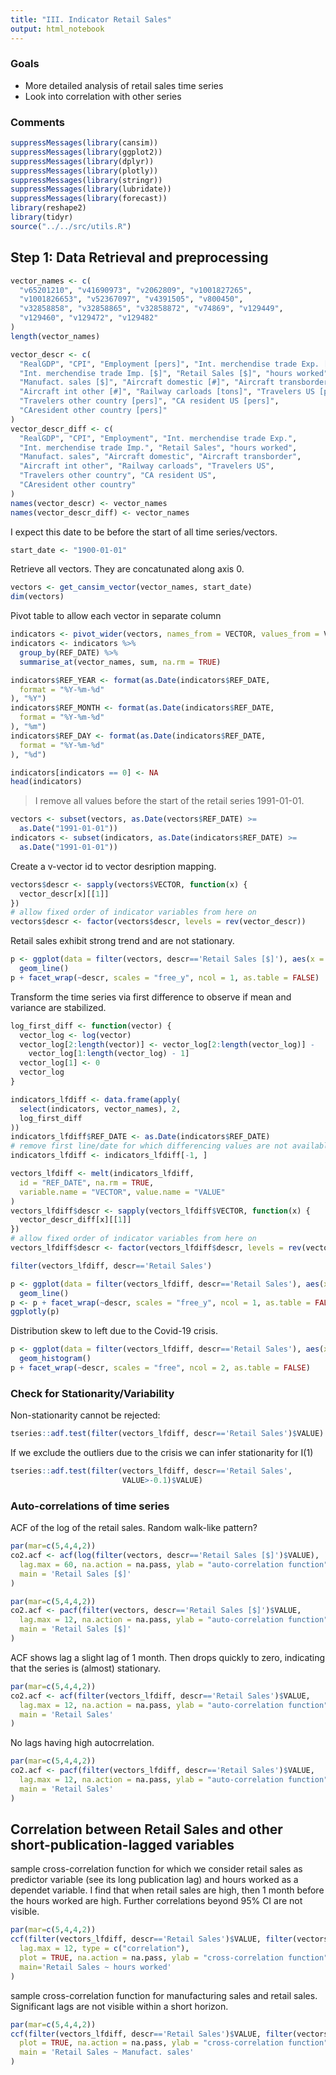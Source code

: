 ```yaml
---
title: "III. Indicator Retail Sales"
output: html_notebook
---
```


### Goals

* More detailed analysis of  retail sales time series
* Look into correlation with other series

### Comments

```r
suppressMessages(library(cansim))
suppressMessages(library(ggplot2))
suppressMessages(library(dplyr))
suppressMessages(library(plotly))
suppressMessages(library(stringr))
suppressMessages(library(lubridate))
suppressMessages(library(forecast))
library(reshape2)
library(tidyr)
source("../../src/utils.R")
```

## Step 1: Data Retrieval and preprocessing

```r
vector_names <- c(
  "v65201210", "v41690973", "v2062809", "v1001827265",
  "v1001826653", "v52367097", "v4391505", "v800450",
  "v32858858", "v32858865", "v32858872", "v74869", "v129449",
  "v129460", "v129472", "v129482"
)
length(vector_names)
```
```r
vector_descr <- c(
  "RealGDP", "CPI", "Employment [pers]", "Int. merchendise trade Exp. [$]",
  "Int. merchendise trade Imp. [$]", "Retail Sales [$]", "hours worked",
  "Manufact. sales [$]", "Aircraft domestic [#]", "Aircraft transborder [#]",
  "Aircraft int other [#]", "Railway carloads [tons]", "Travelers US [pers]",
  "Travelers other country [pers]", "CA resident US [pers]",
  "CAresident other country [pers]"
)
vector_descr_diff <- c(
  "RealGDP", "CPI", "Employment", "Int. merchendise trade Exp.",
  "Int. merchendise trade Imp.", "Retail Sales", "hours worked",
  "Manufact. sales", "Aircraft domestic", "Aircraft transborder",
  "Aircraft int other", "Railway carloads", "Travelers US",
  "Travelers other country", "CA resident US",
  "CAresident other country"
)
names(vector_descr) <- vector_names
names(vector_descr_diff) <- vector_names
```


I expect this date to be before the start of all time series/vectors.
```r
start_date <- "1900-01-01"
```

Retrieve all vectors. They are concatunated along axis 0.
```r
vectors <- get_cansim_vector(vector_names, start_date)
dim(vectors)
```

Pivot table to allow each vector in separate column
```r
indicators <- pivot_wider(vectors, names_from = VECTOR, values_from = VALUE)
indicators <- indicators %>%
  group_by(REF_DATE) %>%
  summarise_at(vector_names, sum, na.rm = TRUE)

indicators$REF_YEAR <- format(as.Date(indicators$REF_DATE,
  format = "%Y-%m-%d"
), "%Y")
indicators$REF_MONTH <- format(as.Date(indicators$REF_DATE,
  format = "%Y-%m-%d"
), "%m")
indicators$REF_DAY <- format(as.Date(indicators$REF_DATE,
  format = "%Y-%m-%d"
), "%d")

indicators[indicators == 0] <- NA
head(indicators)
```


> I remove all values before the start of the retail series 1991-01-01.

```r
vectors <- subset(vectors, as.Date(vectors$REF_DATE) >=
  as.Date("1991-01-01"))
indicators <- subset(indicators, as.Date(indicators$REF_DATE) >=
  as.Date("1991-01-01"))
```

Create a v-vector id to vector desription mapping.
```r
vectors$descr <- sapply(vectors$VECTOR, function(x) {
  vector_descr[x][[1]]
})
# allow fixed order of indicator variables from here on
vectors$descr <- factor(vectors$descr, levels = rev(vector_descr))
```

Retail sales exhibit strong trend and are not stationary.
```r
p <- ggplot(data = filter(vectors, descr=='Retail Sales [$]'), aes(x = as.Date(REF_DATE), y = VALUE)) +
  geom_line()
p + facet_wrap(~descr, scales = "free_y", ncol = 1, as.table = FALSE)
```


Transform the time series via first difference to observe if mean and variance are stabilized.

```r
log_first_diff <- function(vector) {
  vector_log <- log(vector)
  vector_log[2:length(vector)] <- vector_log[2:length(vector_log)] -
    vector_log[1:length(vector_log) - 1]
  vector_log[1] <- 0
  vector_log
}
```


```r
indicators_lfdiff <- data.frame(apply(
  select(indicators, vector_names), 2,
  log_first_diff
))
indicators_lfdiff$REF_DATE <- as.Date(indicators$REF_DATE)
# remove first line/date for which differencing values are not available
indicators_lfdiff <- indicators_lfdiff[-1, ]

vectors_lfdiff <- melt(indicators_lfdiff,
  id = "REF_DATE", na.rm = TRUE,
  variable.name = "VECTOR", value.name = "VALUE"
)
vectors_lfdiff$descr <- sapply(vectors_lfdiff$VECTOR, function(x) {
  vector_descr_diff[x][[1]]
})
# allow fixed order of indicator variables from here on
vectors_lfdiff$descr <- factor(vectors_lfdiff$descr, levels = rev(vector_descr_diff))
```

```r
filter(vectors_lfdiff, descr=='Retail Sales')
```


```r
p <- ggplot(data = filter(vectors_lfdiff, descr=='Retail Sales'), aes(x = as.Date(REF_DATE), y = VALUE)) +
  geom_line()
p <- p + facet_wrap(~descr, scales = "free_y", ncol = 1, as.table = FALSE) + labs(y='log diff')
ggplotly(p)
```

Distribution skew to left due to the Covid-19 crisis.
```r
p <- ggplot(data = filter(vectors_lfdiff, descr=='Retail Sales'), aes(x = VALUE)) +
  geom_histogram()
p + facet_wrap(~descr, scales = "free", ncol = 2, as.table = FALSE)
```

### Check for Stationarity/Variability

Non-stationarity cannot be rejected:
```r
tseries::adf.test(filter(vectors_lfdiff, descr=='Retail Sales')$VALUE)
```

If we exclude the outliers due to the crisis we can infer stationarity for I(1)
```r
tseries::adf.test(filter(vectors_lfdiff, descr=='Retail Sales', 
                         VALUE>-0.1)$VALUE)
```


### Auto-correlations of time series

ACF  of the log of the retail sales. Random walk-like pattern?
```r
par(mar=c(5,4,4,2)) 
co2.acf <- acf(log(filter(vectors, descr=='Retail Sales [$]')$VALUE),
  lag.max = 60, na.action = na.pass, ylab = "auto-correlation function",
  main = 'Retail Sales [$]'
)
```

```r
par(mar=c(5,4,4,2)) 
co2.acf <- pacf(filter(vectors, descr=='Retail Sales [$]')$VALUE,
  lag.max = 12, na.action = na.pass, ylab = "auto-correlation function",
  main = 'Retail Sales [$]'
)
```


ACF shows lag a slight lag of 1 month. Then drops quickly to zero, 
indicating that the series is (almost) stationary.
```r
par(mar=c(5,4,4,2)) 
co2.acf <- acf(filter(vectors_lfdiff, descr=='Retail Sales')$VALUE,
  lag.max = 12, na.action = na.pass, ylab = "auto-correlation function",
  main = 'Retail Sales'
)
```

No lags having high autocrrelation.
```r
par(mar=c(5,4,4,2)) 
co2.acf <- pacf(filter(vectors_lfdiff, descr=='Retail Sales')$VALUE,
  lag.max = 12, na.action = na.pass, ylab = "auto-correlation function",
  main = 'Retail Sales'
)
```


## Correlation between Retail Sales and other short-publication-lagged variables


sample cross-correlation function for which we consider retail sales as predictor variable (see its long publication lag) and hours worked as a dependet variable. I find that when retail sales are high, then 1 month before the hours worked are high. Further correlations beyond 95% CI are not visible.
```r
par(mar=c(5,4,4,2)) 
ccf(filter(vectors_lfdiff, descr=='Retail Sales')$VALUE, filter(vectors_lfdiff, descr=='hours worked')$VALUE,
  lag.max = 12, type = c("correlation"),
  plot = TRUE, na.action = na.pass, ylab = "cross-correlation function",
  main='Retail Sales ~ hours worked'
)
```

sample cross-correlation function for manufacturing sales and retail sales.
Significant lags are not visible within a short horizon.
```r
par(mar=c(5,4,4,2)) 
ccf(filter(vectors_lfdiff, descr=='Retail Sales')$VALUE, filter(vectors_lfdiff, descr=='Manufact. sales')$VALUE, lag.max = 12, type = c("correlation"),
  plot = TRUE, na.action = na.pass, ylab = "cross-correlation function",
  main = 'Retail Sales ~ Manufact. sales'
)
```


